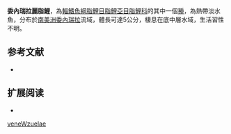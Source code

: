 {{Speciesbox 
| taxon = Astyanax venezuelae
| status = NE
| status_system = IUCN3.1
| authority =  [[Schultz|Schultz]], 1944
| synonyms = 
}}
'''委內瑞拉麗脂鯉'''，為[[輻鰭魚綱|輻鰭魚綱]][[脂鯉目|脂鯉目]][[脂鯉亞目|脂鯉亞目]][[脂鯉科|脂鯉科]]的其中一個[[種|種]]，為熱帶淡水魚，分布於[[南美洲|南美洲]][[委內瑞拉|委內瑞拉]]流域，體長可達5公分，棲息在底中層水域，生活習性不明。

==参考文献==
{{refbegin}}
*{{FishBase_species|genus=Astyanax|species=venezuelae|year=2013|month=11}}
{{refend}}

== 扩展阅读 ==
{{refbegin}}
*{{wikispecies-inline|Astyanax venezuelae|委內瑞拉麗脂鯉}}
{{refend}}
{{Taxonbar|from=Q6421090}}

[[Category:麗脂鯉屬|veneWzuelae]]


{{魚類小作品}}